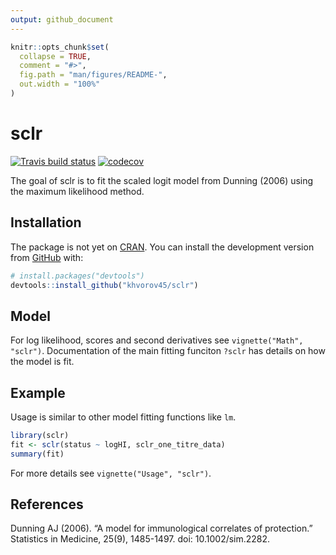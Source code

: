 ```yaml
---
output: github_document
---
```


<!-- README.md is generated from README.Rmd. Please edit that file -->

```r
knitr::opts_chunk$set(
  collapse = TRUE,
  comment = "#>",
  fig.path = "man/figures/README-",
  out.width = "100%"
)
```

# sclr

<!-- badges: start -->
[![Travis build status](https://travis-ci.org/khvorov45/sclr.svg?branch=master)](https://travis-ci.org/khvorov45/sclr)
[![codecov](https://codecov.io/gh/khvorov45/sclr/branch/master/graph/badge.svg)](https://codecov.io/gh/khvorov45/sclr)
<!-- badges: end -->

The goal of sclr is to fit the scaled logit model from Dunning (2006) using the
maximum likelihood method.

## Installation

The package is not yet on [CRAN](https://CRAN.R-project.org). You can install the development version from [GitHub](https://github.com/) with:

``` r
# install.packages("devtools")
devtools::install_github("khvorov45/sclr")
```

## Model

For log likelihood, scores and second derivatives see `vignette("Math", "sclr")`.
Documentation of the main fitting funciton `?sclr` has details on how the model is fit.

## Example

Usage is similar to other model fitting functions like `lm`.

```r
library(sclr)
fit <- sclr(status ~ logHI, sclr_one_titre_data)
summary(fit)
```

For more details see `vignette("Usage", "sclr")`.

## References

Dunning AJ (2006). “A model for immunological correlates of protection.” Statistics in Medicine, 25(9), 1485-1497. doi: 10.1002/sim.2282.


